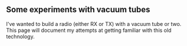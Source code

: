 == Some experiments with vacuum tubes ==

I've wanted to build a radio (either RX or TX) with a vacuum tube or two. This page will document my attempts at getting familiar with this old technology.